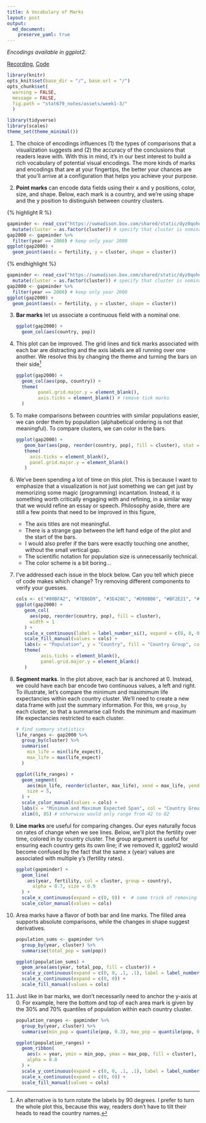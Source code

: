 ```yaml
---
title: A Vocabulary of Marks
layout: post
output:
  md_document:
    preserve_yaml: true
---
```


_Encodings available in ggplot2._

[Recording](https://mediaspace.wisc.edu/media/Week+1+-+3A+A+Vocabulary+of+Marks/1_ke20cnja), [Code](https://github.com/krisrs1128/stat679_code/blob/main/notes/week1-3.Rmd)

```r
library(knitr)
opts_knit$set(base_dir = "/", base.url = "/")
opts_chunk$set(
  warning = FALSE,
  message = FALSE,
  fig.path = "stat679_notes/assets/week1-3/"
  )
```
```r
library(tidyverse)
library(scales)
theme_set(theme_minimal())
```

1. The choice of encodings influences (1) the types of comparisons that a visualization suggests and (2) the accuracy of the conclusions that readers leave with. With this in mind, it’s in our best interest to build a rich vocabulary of potential visual encodings. The more kinds of marks and encodings that are at your fingertips, the better your chances are that you’ll arrive at a configuration that helps you achieve your purpose.

2. **Point marks** can encode data fields using their x and y positions, color,
size, and shape. Below, each mark is a country, and we’re using shape and the y
position to distinguish between country clusters.

{% highlight R %}
```r
gapminder <- read_csv("https://uwmadison.box.com/shared/static/dyz0qohqvgake2ghm4ngupbltkzpqb7t.csv", col_types = cols()) %>%
  mutate(cluster = as.factor(cluster)) # specify that cluster is nominal
gap2000 <- gapminder %>%
  filter(year == 2000) # keep only year 2000
ggplot(gap2000) +
  geom_point(aes(x = fertility, y = cluster, shape = cluster))
```
{% endhighlight %}

```r
gapminder <- read_csv("https://uwmadison.box.com/shared/static/dyz0qohqvgake2ghm4ngupbltkzpqb7t.csv", col_types = cols()) %>%
  mutate(cluster = as.factor(cluster)) # specify that cluster is nominal
gap2000 <- gapminder %>%
  filter(year == 2000) # keep only year 2000
ggplot(gap2000) +
  geom_point(aes(x = fertility, y = cluster, shape = cluster))
```

3. **Bar marks** let us associate a continuous field with a nominal one.

    ```r
    ggplot(gap2000) +
      geom_col(aes(country, pop))
    ```

4. This plot can be improved. The grid lines and tick marks associated with each bar are distracting and the axis labels are all running over one another. We resolve this by changing the theme and turning the bars on their side^[An alternative is to turn rotate the labels by 90  degrees. I prefer to turn the whole plot this, because this way, readers don’t have to tilt their heads to read the country names.]

    ```r
  	ggplot(gap2000) +
  	  geom_col(aes(pop, country)) +
  	  theme(
    		panel.grid.major.y = element_blank(),
    		axis.ticks = element_blank() # remove tick marks
  	  )
    ```


5. To make comparisons between countries with similar populations easier, we can
order them by population (alphabetical ordering is not that meaningful). To
compare clusters, we can color in the bars.

    ```r
    ggplot(gap2000) +
       geom_bar(aes(pop, reorder(country, pop), fill = cluster), stat = "identity") +
       theme(
         axis.ticks = element_blank(),
         panel.grid.major.y = element_blank()
       )
    ```

6. We’ve been spending a lot of time on this plot. This is because I want to emphasize that a visualization is not just something we can get just by memorizing some magic (programming) incantation. Instead, it is something worth critically engaging with and refining, in a similar way that we would refine an essay or speech. Philosophy aside, there are still a few points that need to be improved in this figure,

	* The axis titles are not meaningful.
	* There is a strange gap between the left hand edge of the plot and the start of the bars.
	* I would also prefer if the bars were exactly touching one another, without the small vertical gap.
	* The scientific notation for population size is unnecessarily technical.
	* The color scheme is a bit boring...

7. I’ve addressed each issue in the block below. Can you tell which piece of
code makes which change? Try removing different components to verify your
guesses.

    ```r
    cols <- c("#80BFA2", "#7EB6D9", "#3E428C", "#D98BB6", "#BF2E21", "#F23A29")
  	ggplot(gap2000) +
  	   geom_col(
  	     aes(pop, reorder(country, pop), fill = cluster),
  	     width = 1
  	   ) +
  	   scale_x_continuous(label = label_number_si(), expand = c(0, 0, 0.1, 0.1)) +
  	   scale_fill_manual(values = cols) +
  	   labs(x = "Population", y = "Country", fill = "Country Group", color = "Country Group") +
  	   theme(
    		 axis.ticks = element_blank(),
    		 panel.grid.major.y = element_blank()
  	   )
    ```

8. **Segment marks**. In the plot above, each bar is anchored at 0. Instead, we could have each bar encode two continuous values, a left and right. To illustrate, let’s compare the minimum and maximimum life expectancies within each country cluster. We’ll need to create a new data.frame with just the summary information. For this, we `group_by` each cluster, so that a summarise call finds the minimum and maximum life expectancies restricted to each cluster.

    ```r
    # find summary statistics
    life_ranges <- gap2000 %>%
      group_by(cluster) %>%
      summarise(
        min_life = min(life_expect),
        max_life = max(life_expect)
      )

    ggplot(life_ranges) +
      geom_segment(
        aes(min_life, reorder(cluster, max_life), xend = max_life, yend = cluster, col = cluster),
        size = 5,
      ) +
      scale_color_manual(values = cols) +
      labs(x = "Minimum and Maximum Expected Span", col = "Country Group", y = "Country Group") +
      xlim(0, 85) # otherwise would only range from 42 to 82
    ```

9. **Line marks** are useful for comparing changes. Our eyes naturally focus on rates of change when we see lines. Below, we’ll plot the fertility over time, colored in by country cluster. The group argument is useful for ensuring each country gets its own line; if we removed it, ggplot2 would become confused by the fact that the same x (year) values are associated with multiple y’s (fertility rates).

    ```r
  	ggplot(gapminder) +
  	  geom_line(
  	    aes(year, fertility, col = cluster, group = country),
  	      alpha = 0.7, size = 0.9
  	  ) +
  	  scale_x_continuous(expand = c(0, 0)) +  # same trick of removing gap
  	  scale_color_manual(values = cols)
    ```


10. Area marks have a flavor of both bar and line marks. The filled area supports absolute comparisons, while the changes in shape suggest derivatives.
    ```r
    population_sums <- gapminder %>%
      group_by(year, cluster) %>%
      summarise(total_pop = sum(pop))

    ggplot(population_sums) +
      geom_area(aes(year, total_pop, fill = cluster)) +
      scale_y_continuous(expand = c(0, 0, .1, .1), label = label_number_si()) +
      scale_x_continuous(expand = c(0, 0)) +
      scale_fill_manual(values = cols)
    ```

11. Just like in bar marks, we don’t necessarily need to anchor the y-axis at 0. For example, here the bottom and top of each area mark is given by the 30% and 70% quantiles of population within each country cluster.

    ```r
    population_ranges <- gapminder %>%
      group_by(year, cluster) %>%
      summarise(min_pop = quantile(pop, 0.3), max_pop = quantile(pop, 0.7))

    ggplot(population_ranges) +
      geom_ribbon(
        aes(x = year, ymin = min_pop, ymax = max_pop, fill = cluster),
        alpha = 0.8
      ) +
      scale_y_continuous(expand = c(0, 0, .1, .1), label = label_number_si()) +
      scale_x_continuous(expand = c(0, 0)) +
      scale_fill_manual(values = cols)
    ```
